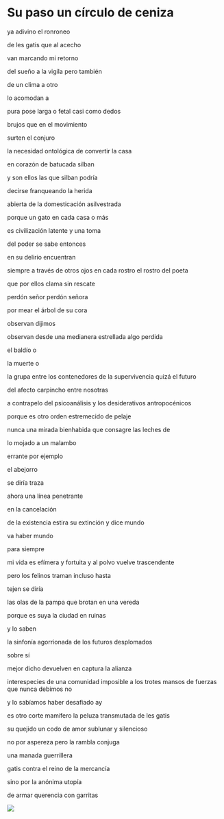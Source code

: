 # Su paso un círculo de ceniza

ya adivino el ronroneo

de les gatis que al acecho

van marcando mi retorno


del sueño a la vigila pero también

de un clima a otro


lo acomodan a

pura pose larga o fetal casi como dedos

brujos que en el movimiento


surten el conjuro


la necesidad ontológica de convertir la casa

en corazón de batucada silban


y son ellos las que silban podría

decirse franqueando la herida


abierta de la domesticación asilvestrada

porque un gato en cada casa o más


es civilización latente y una toma

del poder se sabe entonces

en su delirio encuentran


siempre a través de otros ojos en cada rostro el rostro del poeta


que por ellos clama sin rescate

perdón señor perdón señora

por mear el árbol de su cora


observan dijimos

observan desde una medianera estrellada algo perdida

el baldío o

la muerte o

la grupa entre los contenedores de la supervivencia quizá el futuro


del afecto carpincho entre nosotras

a contrapelo del psicoanálisis y los desiderativos antropocénicos

porque es otro orden estremecido de pelaje


nunca una mirada bienhabida que consagre las leches de

lo mojado a un malambo

errante por ejemplo


el abejorro

se diría traza

ahora una línea penetrante

en la cancelación


de la existencia estira su extinción y dice mundo

va haber mundo

para siempre

mi vida es efímera y fortuita y al polvo vuelve trascendente


pero los felinos traman incluso hasta

tejen se diría

las olas de la pampa que brotan en una vereda


porque es suya la ciudad en ruinas

y lo saben

la sinfonía agorrionada de los futuros desplomados

sobre sí


mejor dicho devuelven en captura la alianza

interespecies de una comunidad imposible a los trotes mansos de fuerzas que nunca debimos no

y lo sabíamos haber desafiado ay


es otro corte mamífero la peluza transmutada de les gatis

su quejido un codo de amor sublunar y silencioso


no por aspereza pero la rambla conjuga

una manada guerrillera

gatis contra el reino de la mercancía


sino por la anónima utopía

de armar querencia con garritas

![ ](images/5.png)
